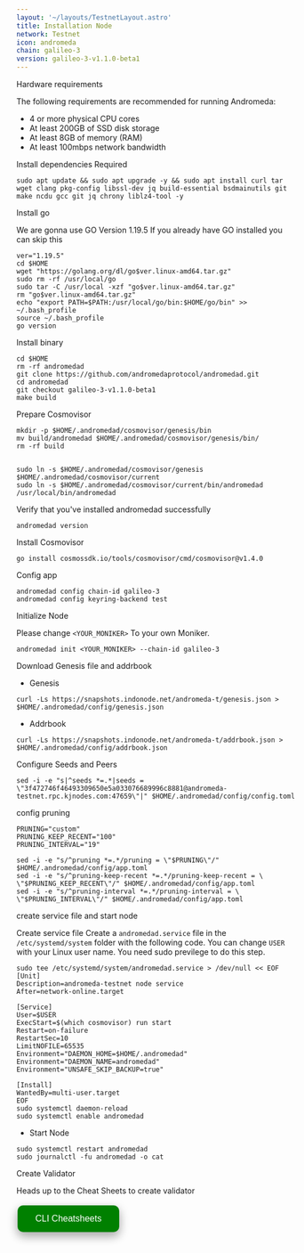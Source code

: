```yaml
---
layout: '~/layouts/TestnetLayout.astro'
title: Installation Node
network: Testnet
icon: andromeda
chain: galileo-3
version: galileo-3-v1.1.0-beta1
---
```


 Hardware requirements

The following requirements are recommended for running Andromeda:

- 4 or more physical CPU cores
- At least 200GB of SSD disk storage
- At least 8GB of memory (RAM)
- At least 100mbps network bandwidth


 Install dependencies Required

```
sudo apt update && sudo apt upgrade -y && sudo apt install curl tar wget clang pkg-config libssl-dev jq build-essential bsdmainutils git make ncdu gcc git jq chrony liblz4-tool -y
```

 Install go

We are gonna use GO Version 1.19.5
If you already have GO installed you can skip this 

```
ver="1.19.5"
cd $HOME
wget "https://golang.org/dl/go$ver.linux-amd64.tar.gz"
sudo rm -rf /usr/local/go
sudo tar -C /usr/local -xzf "go$ver.linux-amd64.tar.gz"
rm "go$ver.linux-amd64.tar.gz"
echo "export PATH=$PATH:/usr/local/go/bin:$HOME/go/bin" >> ~/.bash_profile
source ~/.bash_profile
go version
```

 Install binary

```
cd $HOME
rm -rf andromedad
git clone https://github.com/andromedaprotocol/andromedad.git
cd andromedad
git checkout galileo-3-v1.1.0-beta1
make build
```

 Prepare Cosmovisor
```
mkdir -p $HOME/.andromedad/cosmovisor/genesis/bin
mv build/andromedad $HOME/.andromedad/cosmovisor/genesis/bin/
rm -rf build


sudo ln -s $HOME/.andromedad/cosmovisor/genesis $HOME/.andromedad/cosmovisor/current
sudo ln -s $HOME/.andromedad/cosmovisor/current/bin/andromedad /usr/local/bin/andromedad
```

Verify that you've installed andromedad successfully

```
andromedad version
```

 Install Cosmovisor
```
go install cosmossdk.io/tools/cosmovisor/cmd/cosmovisor@v1.4.0
```

 Config app

```
andromedad config chain-id galileo-3
andromedad config keyring-backend test
```

 Initialize Node

Please change `<YOUR_MONIKER>` To your own Moniker.

```
andromedad init <YOUR_MONIKER> --chain-id galileo-3
```

 Download Genesis file and addrbook

- Genesis

```
curl -Ls https://snapshots.indonode.net/andromeda-t/genesis.json > $HOME/.andromedad/config/genesis.json
```

- Addrbook

```
curl -Ls https://snapshots.indonode.net/andromeda-t/addrbook.json > $HOME/.andromedad/config/addrbook.json
```


 Configure Seeds and Peers

```
sed -i -e "s|^seeds *=.*|seeds = \"3f472746f46493309650e5a033076689996c8881@andromeda-testnet.rpc.kjnodes.com:47659\"|" $HOME/.andromedad/config/config.toml
```

 config pruning

```
PRUNING="custom"
PRUNING_KEEP_RECENT="100"
PRUNING_INTERVAL="19"

sed -i -e "s/^pruning *=.*/pruning = \"$PRUNING\"/" $HOME/.andromedad/config/app.toml
sed -i -e "s/^pruning-keep-recent *=.*/pruning-keep-recent = \
\"$PRUNING_KEEP_RECENT\"/" $HOME/.andromedad/config/app.toml
sed -i -e "s/^pruning-interval *=.*/pruning-interval = \
\"$PRUNING_INTERVAL\"/" $HOME/.andromedad/config/app.toml
```


 create service file and start node

Create service file
Create a `andromedad.service` file in the `/etc/systemd/system` folder with the following code. 
You can change `USER` with your Linux user name. You need sudo previlege to do this step.

```
sudo tee /etc/systemd/system/andromedad.service > /dev/null << EOF
[Unit]
Description=andromeda-testnet node service
After=network-online.target

[Service]
User=$USER
ExecStart=$(which cosmovisor) run start
Restart=on-failure
RestartSec=10
LimitNOFILE=65535
Environment="DAEMON_HOME=$HOME/.andromedad"
Environment="DAEMON_NAME=andromedad"
Environment="UNSAFE_SKIP_BACKUP=true"

[Install]
WantedBy=multi-user.target
EOF
sudo systemctl daemon-reload
sudo systemctl enable andromedad
```

- Start Node

```
sudo systemctl restart andromedad
sudo journalctl -fu andromedad -o cat
```

 Create Validator

Heads up to the Cheat Sheets to create validator

<a href="https://service.sychonix.com/testnet/andromeda/cheat" target="_blank">
  <button style="background-color: green; border: none; color: white; padding: 15px 32px; text-align: center; text-decoration: none; display: inline-block; font-size: 16px; margin: 4px 2px; cursor: pointer; border-radius: 10px; box-shadow: 0 8px 16px 0 rgba(0,0,0,0.2), 0 6px 20px 0 rgba(0,0,0,0.19);" onmouseover="this.style.boxShadow='0 0 0 4px rgba(0,255,0,0.5)'" onmouseout="this.style.boxShadow='0 8px 16px 0 rgba(0,0,0,0.2), 0 6px 20px 0 rgba(0,0,0,0.19)'">CLI Cheatsheets</button>
</a>
